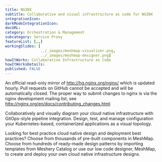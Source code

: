 ```yaml
---
title: NGINX
subtitle: Collaborative and visual infrastructure as code for NGINX
integrationIcon: 
darkModeIntegrationIcon: 
docURL: 
category: Orchestration & Management
subcategory: Service Proxy
featureList: [,,]
workingSlides: [
				../_images/meshmap-visualizer.png,
				../_images/meshmap-designer.png]
howItWorks: Collaborative Infrastructure as Code
howItWorksDetails: 
published: FALSE
---
```

An official read-only mirror of http://hg.nginx.org/nginx/ which is updated hourly. Pull requests on GitHub cannot be accepted and will be automatically closed. The proper way to submit changes to nginx is via the nginx development mailing list, see http://nginx.org/en/docs/contributing_changes.html
<p>
    Collaboratively and visually diagram your cloud native infrastructure with GitOps-style pipeline integration. Design, test, and manage configuration your Kubernetes-based, containerized applications as a visual topology.
</p>
<p>
    Looking for best practice cloud native design and deployment best practices? Choose from thousands of pre-built components in MeshMap. Choose from hundreds of ready-made design patterns by importing templates from Meshery Catalog or use our low code designer, MeshMap, to create and deploy your own cloud native infrastructure designs.
</p>
